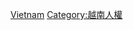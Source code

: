 {{Commonscat|Human rights activists from Vietnam}}

[[Category:各国人权运动者|Vietnam]]
[[Category:越南人權|Category:越南人權]]